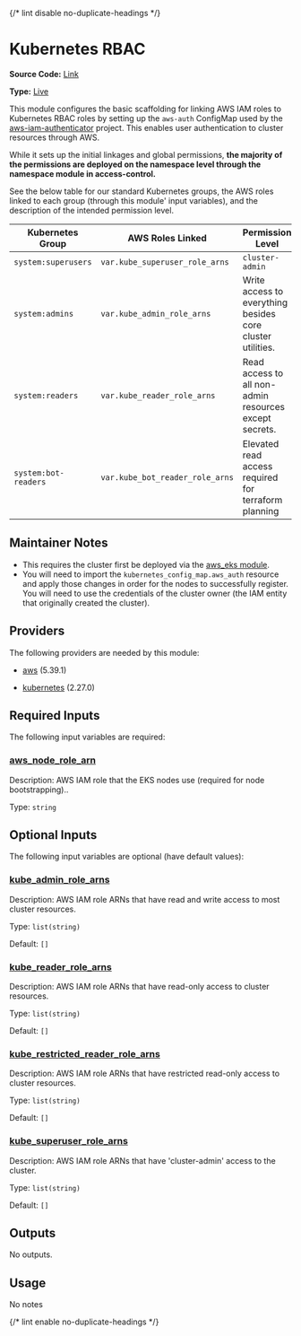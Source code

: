 {/* lint disable no-duplicate-headings */}

# Kubernetes RBAC

**Source Code:** [Link](https://github.com/Panfactum/stack/tree/__currentPanfactumVersion__/packages/terraform/kube_rbac)

**Type:** [Live](./overview)

This module configures the basic scaffolding for linking AWS IAM roles to Kubernetes RBAC roles by setting up
the `aws-auth` ConfigMap used by the [aws-iam-authenticator](https://github.com/kubernetes-sigs/aws-iam-authenticator)
project. This enables user authentication to cluster resources through AWS.

While it sets up the initial linkages and global permissions, **the majority of the permissions are deployed on the
namespace level through the namespace module in access-control.**

See the below table for our standard Kubernetes groups, the AWS roles linked to each group (through this module'
input variables), and the description of the intended permission level.

| Kubernetes Group     | AWS Roles Linked                | Permission Level                                           |
| -------------------- | ------------------------------- | ---------------------------------------------------------- |
| `system:superusers`  | `var.kube_superuser_role_arns`  | `cluster-admin`                                            |
| `system:admins`      | `var.kube_admin_role_arns`      | Write access to everything besides core cluster utilities. |
| `system:readers`     | `var.kube_reader_role_arns`     | Read access to all non-admin resources except secrets.     |
| `system:bot-readers` | `var.kube_bot_reader_role_arns` | Elevated read access required for terraform planning       |

## Maintainer Notes

* This requires the cluster first be deployed via the [aws\_eks module](../aws_eks).
* You will need to import the `kubernetes_config_map.aws_auth` resource and apply those changes in order for the nodes
  to successfully register. You will need to use the credentials of the cluster owner (the IAM entity that originally created the cluster).

## Providers

The following providers are needed by this module:

* [aws](https://registry.terraform.io/providers/hashicorp/aws/5.39.1/docs) (5.39.1)

* [kubernetes](https://registry.terraform.io/providers/hashicorp/kubernetes/2.27.0/docs) (2.27.0)

## Required Inputs

The following input variables are required:

### <a name="input_aws_node_role_arn" /> [aws\_node\_role\_arn](#input_aws_node_role_arn)

Description: AWS IAM role that the EKS nodes use (required for node bootstrapping)..

Type: `string`

## Optional Inputs

The following input variables are optional (have default values):

### <a name="input_kube_admin_role_arns" /> [kube\_admin\_role\_arns](#input_kube_admin_role_arns)

Description: AWS IAM role ARNs that have read and write access to most cluster resources.

Type: `list(string)`

Default: `[]`

### <a name="input_kube_reader_role_arns" /> [kube\_reader\_role\_arns](#input_kube_reader_role_arns)

Description: AWS IAM role ARNs that have read-only access to cluster resources.

Type: `list(string)`

Default: `[]`

### <a name="input_kube_restricted_reader_role_arns" /> [kube\_restricted\_reader\_role\_arns](#input_kube_restricted_reader_role_arns)

Description: AWS IAM role ARNs that have restricted read-only access to cluster resources.

Type: `list(string)`

Default: `[]`

### <a name="input_kube_superuser_role_arns" /> [kube\_superuser\_role\_arns](#input_kube_superuser_role_arns)

Description: AWS IAM role ARNs that have 'cluster-admin' access to the cluster.

Type: `list(string)`

Default: `[]`

## Outputs

No outputs.

## Usage

No notes

{/* lint enable no-duplicate-headings */}
